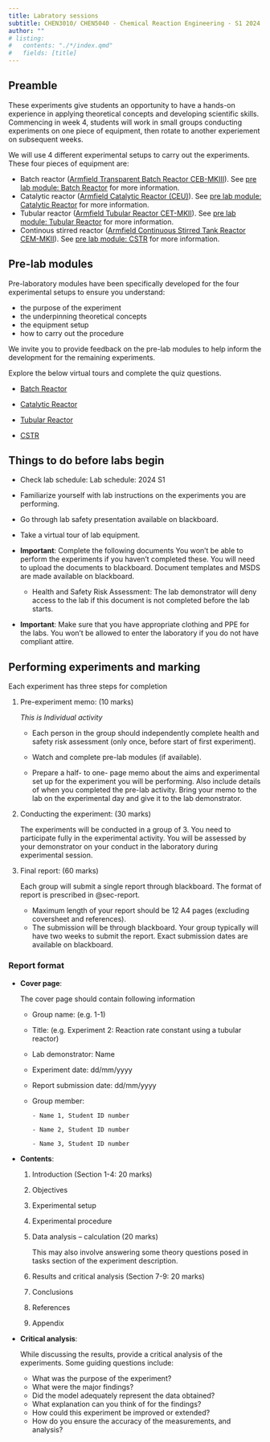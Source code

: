 ```yaml
---
title: Labratory sessions
subtitle: CHEN3010/ CHEN5040 - Chemical Reaction Engineering - S1 2024
author: ""
# listing:
#   contents: "./*/index.qmd"
#   fields: [title]
---
```


## Preamble

These experiments give students an opportunity to have a hands-on experience in
applying theoretical concepts and developing scientific skills. Commencing in
week 4, students will work in small groups conducting experiments on one piece
of equipment, then rotate to another experiement on subsequent weeks.

We will use 4 different experimental setups to carry out the experiments. These
four pieces of equipment are:

- Batch reactor ([Armfield Transparent Batch Reactor
  CEB-MKIII](./Experiment-01-Batch-Saponification-Reaction-of-EtAc-and-NaOH/CEB-MKIII-Issue-3-Instruction-Manual.pdf)).
  See [pre lab module: Batch 
  Reactor](./prelab/Batch_Reactor/index.htm) for more
  information.
- Catalytic reactor ([Armfield Catalytic Reactor
  (CEU)](./Experiment-03-Study-of-Sucrose-Inversion/PC-0054962-Armfield-Manual-CEU-Issue
  13.pdf)). See [pre lab module: Catalytic
  Reactor](./prelab/Catalytic_Reactor/index.htm) for more
  information.  
- Tubular reactor ([Armfield Tubular Reactor
  CET-MKII](./Experiment-02-Reaction-rate-constant-using-a-tubular-reactor/CET-MKII
  Issue 21 Instruction Manual.pdf)). See [pre lab module: Tubular
  Reactor](./prelab/Tubular_Reactor/index.htm) for more
  information. 
- Continous stirred reactor ([Armfield Continuous Stirred Tank Reactor
  CEM-MKII](./Experiment-05-Determination-of-the-residence-time-in-a-CSTR/PC-0055760-Armfield-Manual-CEM-MKII-Issue
  21.pdf)). See [pre lab module: CSTR](./prelab/CSTR/index.htm) for more
  information. 


## Pre-lab modules

Pre-laboratory modules have been specifically developed for the four
experimental setups to ensure you understand:

- the purpose of the experiment
- the underpinning theoretical concepts
- the equipment setup
- how to carry out the procedure

We invite you to provide feedback on the pre-lab modules to help inform the
development for the remaining experiments.

Explore the below virtual tours and complete the quiz questions. 

* [Batch Reactor](./prelab/Batch_Reactor/index.htm)

* [Catalytic Reactor](./prelab/Catalytic_Reactor/index.htm)

* [Tubular Reactor](./prelab/Tubular_Reactor/index.htm)

* [CSTR](./prelab/CSTR/index.htm)

## Things to do before labs begin

* Check lab schedule: Lab schedule: 2024 S1

* Familiarize yourself with lab instructions on the experiments you are performing.
* Go through lab safety presentation available on blackboard.
* Take a virtual tour of lab equipment.
* **Important**: Complete the following documents You won’t be able to perform
  the experiments if you haven’t completed these. You will need to upload the
  documents to blackboard. Document templates and MSDS are made available on
  blackboard. 
  - Health and Safety Risk Assessment: The lab demonstrator will deny
    access to the lab if this document is not completed before the lab starts.
* **Important**: Make sure that you have appropriate clothing and PPE for the
  labs. You won’t be allowed to enter the laboratory if you do not have
  compliant attire.

## Performing experiments and marking

Each experiment has three steps for completion

1. Pre-experiment memo: \hfill  (10 marks)
   
   *This is Individual activity*

   - Each person in the group should independently complete health and safety
     risk assessment (only once, before start of first experiment).

   - Watch and complete pre-lab modules (if available).

   - Prepare a half- to one- page memo about the aims and experimental set up
     for the experiment you will be performing. Also include details of when
     you completed the pre-lab activity. Bring your memo to the lab on the
     experimental day and give it to the lab demonstrator. 

2. Conducting the experiment: \hfill (30 marks)

   The experiments will be conducted in a group of 3. You need to participate
   fully in the experimental activity. You will be assessed by your
   demonstrator on your conduct in the laboratory during experimental session. 

3. Final report: \hfill (60 marks)

   Each group will submit a single report through blackboard. The format of
   report is prescribed in @sec-report.

   - Maximum length of your report should be 12 A4 pages (excluding coversheet and references).
   - The submission will be through blackboard. Your group typically will have
     two weeks to submit the report. Exact submission dates are available on blackboard. 

### Report format {#sec-report}

* **Cover page**: 

  The cover page should contain following information

  - Group name: (e.g. 1-1)
  - Title: (e.g. Experiment 2: Reaction rate constant using a tubular reactor)
  - Lab demonstrator: Name
  - Experiment date:	dd/mm/yyyy
  - Report submission date: dd/mm/yyyy
  - Group member: 

		- Name 1, Student ID number

		- Name 2, Student ID number

		- Name 3, Student ID number

* **Contents**: 

  1.  Introduction \hfill (Section 1-4: 20 marks)
  2.  Objectives
  3.  Experimental setup
  4.  Experimental procedure
  5.  Data analysis – calculation \hfill (20 marks)

      This may also involve answering some theory questions posed in tasks
      section of the experiment description. 
  6.  Results and critical analysis \hfill (Section 7-9: 20 marks)
  7.  Conclusions
  8.  References
  9.  Appendix

* **Critical analysis**: 

  While discussing the results, provide a critical analysis of the experiments.
  Some guiding questions include:	

  - What was the purpose of the experiment?	
  - What were the major findings?	
  - Did the model adequately represent the data obtained?	
  - What explanation can you think of for the findings?	
  - How could this experiment be improved or extended?	
  - How do you ensure the accuracy of the measurements, and analysis?


